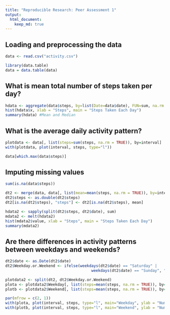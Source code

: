 ```yaml
---
title: "Reproducible Research: Peer Assessment 1"
output: 
  html_document:
    keep_md: true
---
```


## Loading and preprocessing the data
```r
data <- read.csv("activity.csv")

library(data.table)
data = data.table(data)
```

## What is mean total number of steps taken per day?
```r
hdata <- aggregate(data$steps, by=list(Date=data$date), FUN=sum, na.rm = TRUE)
hist(hdata$x, xlab = "Steps", main = "Steps Taken Each Day")
summary(hdata) #Mean and Median
```

## What is the average daily activity pattern?
```r
plotdata <- data[, list(steps=sum(steps, na.rm = TRUE)), by=interval]
with(plotdata, plot(interval, steps, type="l"))

data[which.max(data$steps)]
```

## Imputing missing values
```r
sum(is.na(data$steps))

dt2 <- merge(data, data[, list(mean=mean(steps, na.rm = TRUE)), by=interval], by = "interval")
dt2$steps <- as.double(dt2$steps)
dt2[is.na(dt2$steps), "steps"] <- dt2[is.na(dt2$steps), mean]

hdata2 <- sapply(split(dt2$steps, dt2$date), sum)
mdata2 <- melt(hdata2)
hist(mdata2$value, xlab = "Steps", main = "Steps Taken Each Day")
summary(mdata2)
```

## Are there differences in activity patterns between weekdays and weekends?
```r
dt2$date <- as.Date(dt2$date)
dt2$Weekday.or.Weekend <- ifelse(weekdays(dt2$date) == "Saturday" |
                                      weekdays(dt2$date) == "Sunday", "Weekend", "Weekday")

plotdata2 <- split(dt2, dt2$Weekday.or.Weekend)
plota <- plotdata2$Weekday[, list(steps=mean(steps, na.rm = TRUE)), by=interval]
plotb <- plotdata2$Weekend[, list(steps=mean(steps, na.rm = TRUE)), by=interval]

par(mfrow = c(2, 1))
with(plota, plot(interval, steps, type="l", main="Weekday", ylab = "Number of Steps", xlab = "Interval"))
with(plotb, plot(interval, steps, type="l", main="Weekend", ylab = "Number of Steps", xlab = "Interval"))
```

